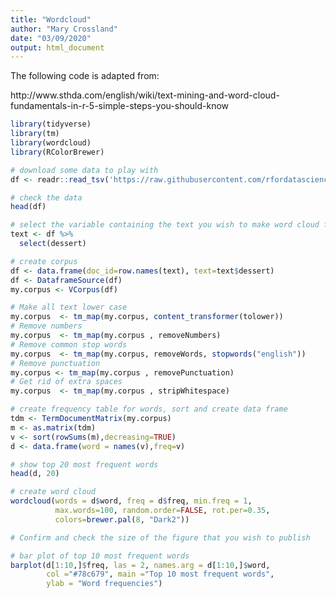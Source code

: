 ```yaml
---
title: "Wordcloud"
author: "Mary Crossland"
date: "03/09/2020"
output: html_document
---
```


The following code is adapted from:

http://www.sthda.com/english/wiki/text-mining-and-word-cloud-fundamentals-in-r-5-simple-steps-you-should-know


```r

library(tidyverse)
library(tm)
library(wordcloud)
library(RColorBrewer)

```

```r

# download some data to play with 
df <- readr::read_tsv('https://raw.githubusercontent.com/rfordatascience/tidytuesday/master/data/2020/2020-08-25/chopped.tsv')

# check the data
head(df)

```

```r

# select the variable containing the text you wish to make word cloud from
text <- df %>%
  select(dessert)

# create corpus
df <- data.frame(doc_id=row.names(text), text=text$dessert)
df <- DataframeSource(df)
my.corpus <- VCorpus(df)

# Make all text lower case
my.corpus  <- tm_map(my.corpus, content_transformer(tolower))
# Remove numbers
my.corpus  <- tm_map(my.corpus , removeNumbers)
# Remove common stop words
my.corpus  <- tm_map(my.corpus, removeWords, stopwords("english"))
# Remove punctuation
my.corpus <- tm_map(my.corpus , removePunctuation)
# Get rid of extra spaces
my.corpus  <- tm_map(my.corpus , stripWhitespace)

# create frequency table for words, sort and create data frame
tdm <- TermDocumentMatrix(my.corpus)
m <- as.matrix(tdm)
v <- sort(rowSums(m),decreasing=TRUE)
d <- data.frame(word = names(v),freq=v)

# show top 20 most frequent words
head(d, 20)

```

```r

# create word cloud
wordcloud(words = d$word, freq = d$freq, min.freq = 1,
          max.words=100, random.order=FALSE, rot.per=0.35, 
          colors=brewer.pal(8, "Dark2"))

# Confirm and check the size of the figure that you wish to publish
```

```r

# bar plot of top 10 most frequent words
barplot(d[1:10,]$freq, las = 2, names.arg = d[1:10,]$word,
        col ="#78c679", main ="Top 10 most frequent words",
        ylab = "Word frequencies")

```



